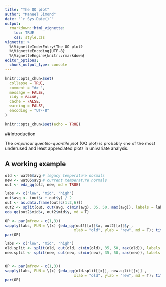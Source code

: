 ```yaml
---
title: "The QQ plot"
author: "Manuel Gimond"
date: "`r Sys.Date()`"
output: 
  rmarkdown::html_vignette:
    toc: TRUE
    css: style.css
vignette: >
  %\VignetteIndexEntry{The QQ plot}
  %\VignetteEncoding{UTF-8}
  %\VignetteEngine{knitr::rmarkdown}
editor_options: 
  chunk_output_type: console
---
```


```r
knitr::opts_chunk$set(
  collapse = TRUE,
  comment = "#> ",
  message = FALSE,
  tidy = FALSE,
  cache = FALSE,
  warning = FALSE,
  encoding = "UTF-8"
)
```

```r
knitr::opts_chunk$set(echo = TRUE)
```

##Introduction

The *empirical quantile-quantile plot* (QQ plot) is probably one of the most underused and least appreciated plots in univariate analysis. 


## A working example

```r
old <- wat95$avg # legacy temperature normals
new <- wat05$avg # current temperature normals
out <- eda_qq(old, new, md = TRUE)
```

```r
labs <- c("low", "mid", "high")
out$avg <- (out$x + out$y) / 2
out <- as.data.frame(out[c(1:2,6)])
out2 <- split(out, cut(avg, c(min(avg), 35, 50, max(avg)), labels = labs, include.lowest = TRUE))
eda_qq(out2$mid$x, out2$mid$y, md = T)

OP <- par(mfrow = c(1,3))
sapply(labs, FUN = \(x) {eda_qq(out2[[x]]$x, out2[[x]]$y ,
                               xlab = "old", ylab = "new", md = T); title(x)} )
par(OP)

```




```r
labs <- c("low", "mid", "high")
old.split <- split(old, cut(old, c(min(old), 35, 50, max(old)), labels = labs, include.lowest = TRUE))
new.split <- split(new, cut(new, c(min(new), 35, 50, max(new)), labels = labs, include.lowest = TRUE))


OP <- par(mfrow = c(1,3))
sapply(labs, FUN = \(x) {eda_qq(old.split[[x]], new.split[[x]] ,
                               xlab = "old", ylab = "new", md = T); title(x)} )
par(OP)
```
